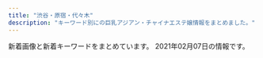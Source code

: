 ```yaml
---
title: "渋谷・原宿・代々木"
description: "キーワード別にの巨乳アジアン・チャイナエステ嬢情報をまとめました。"
---
```


新着画像と新着キーワードをまとめています。
2021年02月07日の情報です。

<DmmAffiliateIns />
<KeywordTable
  shops={
    [
    {
        "url": "http://www.kaede-es.club/",
        "img_links": [
            "http://www.kaede-es.club/images/shop/DSC_0086-300x199.jpg",
            "http://www.kaede-es.club/images/index-tiba_09.jpg",
            "http://www.kaede-es.club/images/t-off-ico.jpg",
            "http://www.kaede-es.club/images/staff/2/momo.jpg",
            "http://www.kaede-es.club/css/2.jpeg",
            "http://www.kaede-es.club/images/staff/4/yuyu2.jpg",
            "http://www.kaede-es.club/images/index-tiba_02.jpg",
            "http://www.kaede-es.club/images/staff/neinei2.jpg",
            "http://www.kaede-es.club/images/shop/DSC_0998-199x300.jpg",
            "http://www.kaede-es.club/images/staff/2/nana.jpg",
            "http://www.kaede-es.club/images/index-tiba_10.jpg",
            "http://www.kaede-es.club/images/nav/nav-staff.jpg",
            "http://www.kaede-es.club/images/nav/nav-sys.jpg",
            "http://www.kaede-es.club/images/shop/DSC_0087-221x300.jpg",
            "http://www.kaede-es.club/images/index-tiba_04.jpg",
            "http://www.kaede-es.club/images/staff/miki.jpg",
            "http://www.kaede-es.club/images/nav/nav-job.jpg",
            "http://www.kaede-es.club/psd/off2-1.jpg",
            "http://www.kaede-es.club/psd/off32.jpg",
            "http://www.kaede-es.club/images/staff/4/sati.jpg",
            "http://www.kaede-es.club/images/staff/2/miki.jpg",
            "http://www.kaede-es.club/images/20200928173241.png",
            "http://www.kaede-es.club/images/index-tiba_13.jpg",
            "http://www.kaede-es.club/images/staff/2/7.jpg",
            "http://www.kaede-es.club/images/staff/6.jpg"
        ],
        "station": "JR\u4ee3\u3005\u6728\u99c5",
        "name": "\u6953",
        "keywords": {}
    },
    {
        "name": "\u30a2\u30a4\u30b7\u30f3",
        "url": "http://www.aixin.co.jp/",
        "img_links": [
            "http://www.aixin.co.jp/images/staff/ran/ran.png",
            "http://www.aixin.co.jp/images/staff/yui2/yui2.png",
            "http://www.aixin.co.jp/images/staff/akane/akane.png",
            "http://www.aixin.co.jp/images/costume/4.png",
            "http://www.aixin.co.jp/images/staff/ayaka/ayaka.jpg",
            "http://www.aixin.co.jp/images/staff/miki/miki.jpg",
            "http://www.aixin.co.jp/images/staff/yuzu/yuzu.jpg",
            "http://www.aixin.co.jp/images/staff/yuzu/2.jpg",
            "http://www.aixin.co.jp/images/staff/eri/eri.png",
            "http://www.aixin.co.jp/images/staff/miya/miya.jpg",
            "http://www.aixin.co.jp/images/staff/haruka2/haruka2.png",
            "http://www.aixin.co.jp/images/staff/ruru2/ruru2.jpg",
            "http://www.aixin.co.jp/images/price/tokusen.jpg",
            "http://www.aixin.co.jp/images/staff/miki/2.jpg",
            "http://www.aixin.co.jp/images/costume/2.png",
            "http://www.aixin.co.jp/images/staff/mimi2/mimi2.png",
            "http://www.aixin.co.jp/images/staff/miya/1.jpg",
            "http://www.aixin.co.jp/images/staff/ayaka/1.jpg",
            "http://www.aixin.co.jp/images/staff/chiemi/1.jpg",
            "http://www.aixin.co.jp/images/staff/chiemi/chiemi.jpg",
            "http://www.aixin.co.jp/images/staff/aki/aki.png",
            "http://www.aixin.co.jp/images/costume/1.png",
            "http://www.aixin.co.jp/images/price/aroma.jpg",
            "http://www.aixin.co.jp/images/costume/3.png",
            "http://www.aixin.co.jp/images/map/google.png",
            "http://www.aixin.co.jp/images/staff/mika2/mika2.png",
            "http://www.aixin.co.jp/images/top/top.jpg",
            "http://www.aixin.co.jp/images/staff/koko/koko.png",
            "http://www.aixin.co.jp/images/costume/7.png",
            "http://www.aixin.co.jp/images/staff/mirai/mirai.png",
            "http://www.aixin.co.jp/images/price/hirou.jpg",
            "http://www.aixin.co.jp/images/staff/miharu/miharu.png",
            "http://www.aixin.co.jp/images/costume/6.png",
            "http://www.aixin.co.jp/images/staff/mika2/1.png",
            "http://www.aixin.co.jp/images/staff/mika2/2.png",
            "http://www.aixin.co.jp/images/price/long.jpg",
            "http://www.aixin.co.jp/images/top_pic/top2.jpg",
            "http://www.aixin.co.jp/images/staff/rara/rara.png",
            "http://www.aixin.co.jp/images/staff/ruri2/ruri2.png",
            "http://www.aixin.co.jp/images/wanted/wanted.png"
        ],
        "keywords": {},
        "station": "JR\u6e0b\u8c37\u99c5"
    },
    {
        "img_links": [
            "http://angel.est.cm/img/r1.jpg",
            "http://angel.est.cm/photos/sites/23/2019/05/2019051010094748.jpg",
            "http://angel.est.cm/photos/sites/23/2018/10/2018100318475591.jpg",
            "http://angel.est.cm/photos/sites/23/2019/05/2019051010094759.jpg",
            "http://angel.est.cm/img/r3.jpg",
            "http://angel.est.cm/photos/sites/23/2019/05/2019051010094797.jpg",
            "http://angel.est.cm/photos/sites/23/2019/05/2019051010094757.jpg",
            "http://angel.est.cm/photos/sites/23/2019/11/2019110102361631.jpg",
            "http://angel.est.cm/img/r4.jpg",
            "http://angel.est.cm/photos/sites/23/2016/08/staff2.jpg",
            "http://angel.est.cm/img/top.png",
            "http://angel.est.cm/img/r2.jpg",
            "http://angel.est.cm/img/footer.png"
        ],
        "url": "http://angel.est.cm/",
        "station": "JR\u6e0b\u8c37\u99c5\u5bae\u76ca\u5742\u53e3",
        "name": "Angel",
        "keywords": {
            "87": 6,
            "E": 4,
            "88": 2,
            "C": 2,
            "D": 8,
            "86": 6
        }
    },
    {
        "keywords": {
            "86": 12,
            "85": 4,
            "83": 4,
            "D": 24,
            "C": 19,
            "87": 8
        },
        "station": "JR\u6e0b\u8c37\u99c5\u6771\u53e3",
        "img_links": [
            "http://kokoronosato.tyo.cm/images/themes/pink/s_news.png",
            "http://kokoronosato.tyo.cm/images/room3.jpg",
            "http://kokoronosato.tyo.cm/link/esthelove88-31.jpg",
            "http://kokoronosato.tyo.cm/photos/sites/15/2019/07/2019072809470568.jpg",
            "http://kokoronosato.tyo.cm/images/themes/pink/s_pickup.png",
            "http://kokoronosato.tyo.cm/link/massage-de_88_31.jpg",
            "http://kokoronosato.tyo.cm/photos/sites/15/2020/08/2020082203150030.jpg",
            "http://kokoronosato.tyo.cm/images/themes/pink/mobile.jpg",
            "http://kokoronosato.tyo.cm/images/themes/pink/s_link.png",
            "http://kokoronosato.tyo.cm/images/themes/pink/s_newface.png",
            "http://kokoronosato.tyo.cm/images/room1.jpg",
            "http://kokoronosato.tyo.cm/link/e0016.jpg",
            "http://kokoronosato.tyo.cm/images/themes/pink/no1.png",
            "http://kokoronosato.tyo.cm/link/8831.jpg",
            "http://kokoronosato.tyo.cm/photos/sites/15/2019/07/2019072809465934.jpg",
            "http://kokoronosato.tyo.cm/link/walker88.jpg",
            "http://kokoronosato.tyo.cm/photos/sites/15/2020/08/2020082205444661.jpg",
            "http://kokoronosato.tyo.cm/photos/sites/15/2020/08/2020082203135850.jpg",
            "http://kokoronosato.tyo.cm/images/room2.jpg",
            "http://kokoronosato.tyo.cm/photos/sites/15/2019/07/2019072809450776.jpg",
            "http://kokoronosato.tyo.cm/images/themes/pink/s_ranking.png",
            "http://menlog.net/link/menlog8831.jpg",
            "http://kokoronosato.tyo.cm/link/88x31b.jpg",
            "http://kokoronosato.tyo.cm/images/themes/pink/line.png",
            "http://kokoronosato.tyo.cm/photos/sites/15/2020/08/2020082205443766.jpg",
            "http://kokoronosato.tyo.cm/images/themes/pink/s_staff.png",
            "http://kokoronosato.tyo.cm/photos/sites/15/2019/07/2019072809445954.jpg",
            "http://kokoronosato.tyo.cm/images/themes/pink/no2.png",
            "http://kokoronosato.tyo.cm/images/room4.jpg",
            "http://kokoronosato.tyo.cm/images/themes/pink/r3.jpg",
            "http://kokoronosato.tyo.cm/photos/sites/15/2020/08/2020082205444313.jpg"
        ],
        "name": "\u68ee\u306e\u9999",
        "url": "http://kokoronosato.tyo.cm/"
    },
    {
        "url": "http://awaawa-fairy.work/",
        "img_links": [
            "http://awaawa-fairy.work/sp/img/t-r.jpg",
            "http://awaawa-fairy.work/sp/img/mv.jpg",
            "http://awaawa-fairy.work/img/st018.png",
            "http://awaawa-fairy.work/img/sta15.png",
            "http://awaawa-fairy.work/img/st29.png",
            "http://awaawa-fairy.work/sp/img/sta18.png",
            "http://awaawa-fairy.work/sp/img/sta28.png",
            "http://awaawa-fairy.work/sp/img/sta22.png",
            "http://awaawa-fairy.work/img/head.png",
            "http://awaawa-fairy.work/sp/img/pc.jpg",
            "http://awaawa-fairy.work/sp/img/p-27.png",
            "http://awaawa-fairy.work/img/st18.png",
            "http://awaawa-fairy.work/img/st15.png",
            "http://awaawa-fairy.work/sp/img/sta17.png",
            "http://awaawa-fairy.work/sp/img/sta26.png",
            "http://awaawa-fairy.work/img/sta27.png",
            "http://awaawa-fairy.work/sp/img/sta27.png",
            "http://awaawa-fairy.work/sp/img/p-15.png",
            "http://awaawa-fairy.work/sp/img/t-s.jpg",
            "http://awaawa-fairy.work/sp/img/add.jpg",
            "http://awaawa-fairy.work/img/st4.png",
            "http://awaawa-fairy.work/sp/img/line.jpg",
            "http://awaawa-fairy.work/img/mo.png",
            "http://awaawa-fairy.work/img/sta22.png",
            "http://awaawa-fairy.work/img/sta18.png",
            "http://awaawa-fairy.work/sp/img/pic.jpg",
            "http://awaawa-fairy.work/sp/img/info.jpg",
            "http://awaawa-fairy.work/sp/img/tit.jpg",
            "http://awaawa-fairy.work/sp/img/p-26.png",
            "http://awaawa-fairy.work/img/st22.png",
            "http://awaawa-fairy.work/img/sta28.png",
            "http://awaawa-fairy.work/img/nos.png",
            "http://awaawa-fairy.work/sp/img/t-t.jpg",
            "http://awaawa-fairy.work/sp/img/sta29.png",
            "http://awaawa-fairy.work/img/sta26.png",
            "http://awaawa-fairy.work/sp/img/tel.jpg",
            "http://awaawa-fairy.work/sp/img/botton.jpg",
            "http://awaawa-fairy.work/img/sta17.png",
            "http://awaawa-fairy.work/img/st27.png",
            "http://awaawa-fairy.work/sp/img/p-29.png",
            "http://awaawa-fairy.work/sp/img/sys.jpg",
            "http://awaawa-fairy.work/sp/img/t-a.jpg",
            "http://awaawa-fairy.work/img/st017.png",
            "http://awaawa-fairy.work/img/sta29.png",
            "http://awaawa-fairy.work/sp/img/t-o.jpg",
            "http://awaawa-fairy.work/sp/img/sta15.png",
            "http://awaawa-fairy.work/img/st26.png",
            "http://awaawa-fairy.work/sp/img/time.jpg",
            "http://awaawa-fairy.work/img/st28.png",
            "http://awaawa-fairy.work/img/bottom.png",
            "http://awaawa-fairy.work/img/st17.png"
        ],
        "station": "JR\u6e0b\u8c37\u99c5\u897f\u53e3",
        "keywords": {
            "D": 4,
            "C": 17,
            "E": 2,
            "85": 4,
            "88": 5,
            "86": 3,
            "F": 1,
            "87": 5
        },
        "name": "\u6ce1\u6ce1\u30d5\u30a7\u30a2\u30ea\u30fc"
    },
    {
        "keywords": {
            "85": 12,
            "83": 12,
            "87": 12,
            "86": 12,
            "E": 6,
            "C": 53,
            "84": 26,
            "D": 18
        },
        "name": "\u9ec4\u91d1\u6d77\u5cb8",
        "station": "JR\u6e0b\u8c37\u99c5\u30cf\u30c1\u516c\u53e3",
        "img_links": [
            "http://www.ogon.work/img/icon/new.jpg",
            "http://www.ogon.work/staff/momo1.jpg",
            "http://www.ogon.work/staff/yuki1.jpg",
            "http://www.ogon.work/img/bana03.jpg",
            "http://www.ogon.work/staff/sara1.jpg",
            "http://www.ogon.work/staff/ayumi3.jpg",
            "http://www.ogon.work/img/contentsbottom.png",
            "http://www.ogon.work/img/bana02.jpg",
            "http://www.ogon.work/staff/ayumi2.jpg",
            "http://www.ogon.work/staff/hana1.jpg",
            "http://www.ogon.work/staff/tina1.jpg",
            "http://www.ogon.work/img/s/s_qa.png",
            "http://www.ogon.work/img/interior.jpg",
            "http://www.ogon.work/staff/yuki2.jpg",
            "http://www.ogon.work/staff/ayumi1.jpg"
        ],
        "url": "http://www.ogon.work/"
    },
    {
        "station": "JR\u6e0b\u8c37\u99c5\u30cf\u30c1\u516c\u53e3",
        "img_links": [
            "http://www.e-god.work/img/koko1.jpg",
            "http://www.e-god.work/images/line.png",
            "http://www.e-god.work/images/news.jpg",
            "http://www.e-god.work/images/ais.jpg",
            "http://www.e-god.work/images/4.jpg",
            "http://www.e-god.work/images/1.jpg",
            "http://www.e-god.work/img/eri1.jpg",
            "http://www.e-god.work/img/zb.jpg",
            "http://www.e-god.work/images/2.jpg",
            "http://www.e-god.work/img/koko2.jpg",
            "http://www.e-god.work/images/tel.jpg",
            "http://www.e-god.work/images/int1.jpg",
            "http://www.e-god.work/images/sys2.jpg",
            "http://www.e-god.work/images/info.jpg",
            "http://www.e-god.work/images/int2.jpg",
            "http://www.e-god.work/images/head.jpg",
            "http://www.e-god.work/img/yuki1.jpg",
            "http://www.e-god.work/images/mobile.jpg",
            "http://www.e-god.work/images/staff_t.jpg",
            "http://www.e-god.work/images/interior_t.jpg",
            "http://www.e-god.work/images/sys1.jpg"
        ],
        "keywords": {},
        "name": "\u30b9\u30ef\u30f3",
        "url": "http://www.e-god.work/"
    }
]
}
/>
<DmmAffiliateScript />
